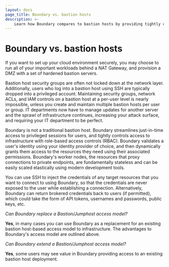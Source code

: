 ```yaml
---
layout: docs
page_title: Boundary vs. bastion hosts
description: >-
    Learn how Boundary compares to bastion hosts by providing tightly controlled, just-in-time access to infrastructure using role-based access controls (RBAC).
---
```


# Boundary vs. bastion hosts

If you want to set up your cloud environment securely, you may choose to run all of your important workloads behind a NAT Gateway, and provision a DMZ with a set of hardened bastion servers.

Bastion host security groups are often not locked down at the network layer.
Additionally, users who log into a bastion host using SSH are typically dropped into a privileged account.
Maintaining security groups, network ACLs, and IAM controls on a bastion host at a per-user level is nearly impossible, unless you create and maintain multiple bastion hosts per user or group.
IT departments now have to manage updates for another server and the sprawl of infrastructure continues, increasing your attack surface, and requiring your IT department to be perfect.

Boundary is not a traditional bastion host.
Boundary streamlines just-in-time access to privileged sessions for users, and tightly controls access to infrastructure with role-based access controls (RBAC).
Boundary validates a user's identity using your identity provider of choice, and then dynamically grants them access to the resources they need using their associated permissions.
Boundary's worker nodes, the resources that proxy connections to private endpoints, are fundamentally stateless and can be easily scaled elastically using modern development tools.

You can use SSH to inject the credentials of any target resources that you want to connect to using Boundary, so that the credentials are never exposed to the user while establishing a connection.
Alternatively, Boundary can return brokered credentials back to users (if permitted), which could take the form of API tokens, usernames and passwords, public keys, etc.

_Can Boundary replace a Bastion/Jumphost access model?_

**Yes**, in many cases you can use Boundary as a replacement for an existing bastion host-based access model to infrastructure.
The advantages to Boundary's access model are outlined above.

_Can Boundary extend a Bastion/Jumphost access model?_

**Yes**, some users may see value in Boundary providing access to an existing bastion host deployment.
